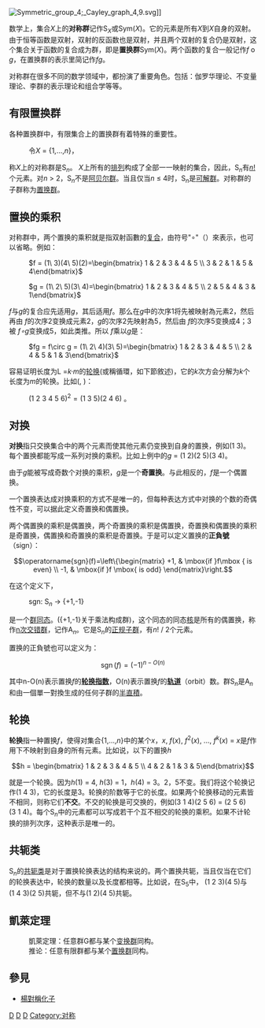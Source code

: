 {{NoteTA|G1=Math}}
{{Distinguish|空間對稱群}}
[[File:Symmetric_group_4;_Cayley_graph_4,9.svg|thumb]]]]

数学上，集合''X''上的'''对称群'''记作S<sub>''X''</sub>或Sym(''X'')。它的元素是所有''X''到''X''自身的双射。由于恒等函数是双射，双射的反函数也是双射，并且两个双射的复合仍是双射，这个集合关于函数的复合成为群，即是'''置换群'''Sym(''X'')。两个函数的复合一般记作''f'' o ''g''，在置换群的表示里简记作''fg''。

对称群在很多不同的数学领域中，都扮演了重要角色。包括：伽罗华理论、不变量理论、李群的表示理论和组合学等等。

==有限置换群==

各种置换群中，有限集合上的置换群有着特殊的重要性。 

:令''X'' = {1,...,''n''}，

称''X''上的对称群是S<sub>''n''</sub>。
''X''上所有的[[排列|排列]]构成了全部一一映射的集合，因此，S<sub>''n''</sub>有[[阶乘|''n''!]]个元素。对''n'' > 2，S<sub>''n''</sub>不是[[阿贝尔群|阿贝尔群]]。当且仅当''n'' ≤ 4时，S<sub>''n''</sub>是[[可解群|可解群]]。对称群的子群称为[[置换群|置换群]]。

==置换的乘积==

对称群中，两个置换的乘积就是指双射函數的[[复合函数|复合]]，由符号"∘"（{{Unichar|2218}}）來表示，也可以省略。例如：

: <math> f = (1\ 3)(4\ 5)(2)=\begin{bmatrix} 1 & 2 & 3 & 4 & 5 \\ 3 & 2 & 1 & 5 & 4\end{bmatrix} </math> 

: <math> g = (1\ 2\ 5)(3\ 4)=\begin{bmatrix} 1 & 2 & 3 & 4 & 5 \\ 2 & 5 & 4 & 3 & 1\end{bmatrix} </math>
''f''与''g''的复合应先适用''g''，其后适用''f''。那么在''g''中的次序1将先被映射為元素2，然后再由 ''f''的次序2变换成元素2，''g''的次序2先映射為5，然后由 ''f''的次序5变换成4；3被 ''f∘g''变换成5，如此类推。所以 ''f''乘以''g''是：
: <math> fg = f\circ g = (1\ 2\ 4)(3\ 5)=\begin{bmatrix} 1 & 2 & 3 & 4 & 5 \\ 2 & 4 & 5 & 1 & 3\end{bmatrix}</math>

容易证明长度为L =''k·m''的[[对称群_(n次对称群)#轮换|轮换]](或稱循環，如下節敘述)，它的''k''次方会分解为''k''个长度为''m''的轮换。比如({{nowrap|1=''k'' = 2}}, {{nowrap|1=''m'' = 3}})：

: <math> (1~2~3~4~5~6)^2 = (1~3~5) (2~4~6) ~</math>。

==对换==

'''对换'''指只交换集合中的两个元素而使其他元素仍变换到自身的置换，例如(1 3)。每个置换都能写成一系列对换的乘积。比如上例中的''g'' = (1 2)(2 5)(3 4)。

由于''g''能被写成奇数个对换的乘积，''g''是一个'''奇置换'''。与此相反的，''f''是一个偶置换。

一个置换表达成对换乘积的方式不是唯一的，但每种表达方式中对换的个数的奇偶性不变，可以据此定义奇置换和偶置换。

两个偶置换的乘积是偶置换，两个奇置换的乘积是偶置换，奇置换和偶置换的乘积是奇置换，偶置换和奇置换的乘积是奇置换。于是可以定义置换的'''正負號'''（sign）：

:<math>\operatorname{sgn}(f)=\left\{\begin{matrix} +1, & \mbox{if }f\mbox { is even} \\ -1, & \mbox{if }f \mbox{ is odd} \end{matrix}\right.</math>

在这个定义下，
:sgn: S<sub>''n''</sub> → {+1,-1}
是一个[[群同态|群同态]]。({+1,-1}关于乘法构成群)，这个同态的同态[[核|核]]是所有的偶置换，称作[[交错群|n次交错群]]，记作A<sub>''n''</sub>。它是S<sub>''n''</sub>的[[正规子群|正规子群]]，有''n''! / 2个元素。

置换的正負號也可以定义为：

:<math>\operatorname{sgn}(f)=(-1)^{n-O(n)}</math>

其中n-O(n)表示置换''f''的'''[[轮换指数|轮换指数]]'''，O(n)表示置换''f''的'''[[轨道|轨道]]'''（orbit）数。群S<sub>''n''</sub>是A<sub>''n''</sub>和由一個單一對換生成的任何子群的[[半直積|半直積]]。

==轮换==

'''轮换'''指一种置换''f''，使得对集合{1,...,''n''}中的某个''x''，''x'', ''f''(''x''), ''f''<sup>2</sup>(''x''), ..., ''f''<sup>''k''</sup>(''x'') = ''x''是''f''作用下不映射到自身的所有元素。比如说，以下的置换''h'' 

:<math>h = \begin{bmatrix} 1 & 2 & 3 & 4 & 5 \\ 4 & 2 & 1 & 3 & 5\end{bmatrix}</math>

就是一个轮换。因为''h''(1) = 4, ''h''(3) = 1，''h''(4) = 3。2，5不变。我们将这个轮换记作(1 4 3)，它的长度是3。轮换的阶数等于它的长度。如果两个轮换移动的元素皆不相同，则称它们'''不交'''。不交的轮换是可交换的，例如(3 1 4)(2 5 6) = (2 5 6)(3 1 4)。每个S<sub>''n''</sub>中的元素都可以写成若干个互不相交的轮换的乘积。如果不计轮换的排列次序，这种表示是唯一的。

==共轭类==

S<sub>''n''</sub>的[[共轭类|共轭类]]是对于置换轮换表达的结构来说的。两个置换共轭，当且仅当在它们的轮换表达中，轮换的数量以及长度都相等。比如说，在S<sub>5</sub>中， (1 2 3)(4 5)与(1 4 3)(2 5)共轭，但不与(1 2)(4 5)共轭。 

==凱萊定理==
{{main|凱萊定理}}
:凱萊定理：任意群G都与某个[[变换群|变换群]]同构。
:推论：任意有限群都与某个[[置换群|置换群]]同构。

== 參見 ==
*[[楊對稱化子|楊對稱化子]]

{{ModernAlgebra}}

[[Category:置换群|D]]
[[Category:有限群|D]]
[[Category:抽象代数|D]]
[[Category:对称|Category:对称]]